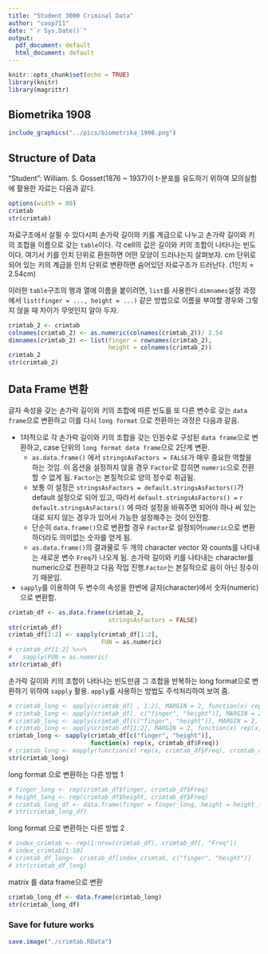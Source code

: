 ```yaml
---
title: "Student 3000 Criminal Data"
author: "coop711"
date: "`r Sys.Date()`"
output:
  pdf_document: default
  html_document: default
---
```


```r
knitr::opts_chunk$set(echo = TRUE)
library(knitr)
library(magrittr)
```

## Biometrika 1908

```r
include_graphics("../pics/biometrika_1908.png")
```

## Structure of Data

"Student": William. S. Gosset(1876 ~ 1937)이 t-분포를 유도하기 위하여 모의실험에 활용한 자료는 다음과 같다.

```r
options(width = 80)
crimtab
str(crimtab)
```

자료구조에서 살필 수 있다시피 손가락 길이와 키를 계급으로 나누고 손가락 길이와 키의 조합을 이름으로 갖는 `table`이다. 각 cell의 값은 길이와 키의 조합이 나타나는 빈도이다. 여기서 키를 인치 단위로 환원하면 어떤 모양이 드러나는지 살펴보자. 
cm 단위로 되어 있는 키의 계급을 인치 단위로 변환하면 숨어있던 자료구조가 드러난다.
(1인치 = 2.54cm)

이러한 `table`구조의 행과 열에 이름을 붙이려면, `list`를 사용한다.`dimnames`설정 과정에서 `list(finger = ..., height = ...)` 같은 방법으로 이름을 부여할 경우와 그렇지 않을 때 차이가 무엇인지 알아 두자.

```r
crimtab_2 <- crimtab
colnames(crimtab_2) <- as.numeric(colnames(crimtab_2))/ 2.54
dimnames(crimtab_2) <- list(finger = rownames(crimtab_2), 
                            height = colnames(crimtab_2))
crimtab_2
str(crimtab_2)
```

<!--
<P style = "page-break-after:always">
-->

## Data Frame 변환

글자 속성을 갖는 손가락 길이와 키의 조합에 따른 빈도를 또 다른 변수로 갖는 `data frame`으로 변환하고 이를 다시 `long format` 으로 전환하는 과정은 다음과 같음.

* 1차적으로 각 손가락 길이와 키의 조합을 갖는 인원수로 구성된 `data frame`으로 변환하고, case 단위의 `long format data frame`으로 2단계 변환. 
    + `as.data.frame()` 에서 `stringsAsFactors = FALSE`가 매우 중요한 역할을 하는 것임. 이 옵션을 설정하지 않을 경우 `Factor`로 잡히면 `numeric`으로 전환할 수 없게 됨. `Factor`는 본질적으로 양의 정수로 취급됨.
    + 보통 이 설정은 `stringsAsFactors = default.stringsAsFactors()`가 default 설정으로 되어 있고, 따라서 `default.stringsAsFactors() = ` `r default.stringsAsFactors()` 에 따라 설정을 바꿔주면 되어야 하나 써 있는 대로 되지 않는 경우가 있어서 가능한 설정해주는 것이 안전함.
    + 단순히 `data.frame()`으로 변환할 경우 `Factor`로 설정되어`numeric`으로 변환하더라도 의미없는 숫자를 얻게 됨. 
    + `as.data.frame()`의 결과물로 두 개의 character vector 와 counts를 나타내는 새로운 변수 `Freq`가 나오게 됨. 손가락 길이와 키를 나타내는 character를 numeric으로 전환하고 다음 작업 진행.`Factor`는 본질적으로 음이 아닌 정수이기 때문임.

* `sapply`를 이용하여 두 변수의 속성을 한번에 글자(character)에서 숫자(numeric)으로 변환함.

```r
crimtab_df <- as.data.frame(crimtab_2, 
                            stringsAsFactors = FALSE)
str(crimtab_df)
crimtab_df[1:2] <- sapply(crimtab_df[1:2], 
                          FUN = as.numeric)
# crimtab_df[1:2] %<>%
#   sapply(FUN = as.numeric)
str(crimtab_df)
```

손가락 길이와 키의 조합이 나타나는 빈도만큼 그 조합을 반복하는 long format으로 변환하기 위하여 `sapply` 활용. `apply`를 사용하는 방법도 주석처리하여 보여 줌.

```r
# crimtab_long <- apply(crimtab_df[ , 1:2], MARGIN = 2, function(x) rep(x, crimtab_df[ , 3]))
# crimtab_long <- apply(crimtab_df[, c("finger", "height")], MARGIN = 2, function(x) rep(x, crimtab_df[ , "Freq"]))
# crimtab_long <- apply(crimtab_df[c("finger", "height")], MARGIN = 2, function(x) rep(x, crimtab_df[ , "Freq"]))
# crimtab_long <- apply(crimtab_df[1:2], MARGIN = 2, function(x) rep(x, crimtab_df[ , "Freq"]))
crimtab_long <- sapply(crimtab_df[c("finger", "height")], 
                       function(x) rep(x, crimtab_df$Freq))
# crimtab_long <- mapply(function(x) rep(x, crimtab_df$Freq), crimtab_df[c("finger", "height")])
str(crimtab_long)
```

long format 으로 변환하는 다른 방법 1

```r
# finger_long <- rep(crimtab_df$finger, crimtab_df$Freq)
# height_long <- rep(crimtab_df$height, crimtab_df$Freq)
# crimtab_long_df <- data.frame(finger = finger_long, height = height_long)
# str(crimtab_long_df)
```

long format 으로 변환하는 다른 방법 2

```r
# index_crimtab <- rep(1:nrow(crimtab_df), crimtab_df[, "Freq"])
# index_crimtab[1:10]
# crimtab_df_long<- crimtab_df[index_crimtab, c("finger", "height")]
# str(crimtab_df_long)
```

matrix 를 data frame으로 변환

```r
crimtab_long_df <- data.frame(crimtab_long)
str(crimtab_long_df)
```

### Save for future works

```r
save.image("./crimtab.RData")
```